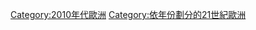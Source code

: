 {{Commons category|2013 in Europe}}

{{portal|歐洲}}
{{Year by category
|m=2
|c=0
|d=1
|y=3
|cat=歐洲
|sortkey=2010年代歐洲
|parent=依年份劃分的21世紀歐洲
|subcat=2013年各大洲
}}

[[Category:2010年代歐洲|Category:2010年代歐洲]]
[[Category:依年份劃分的21世紀歐洲|Category:依年份劃分的21世紀歐洲]]